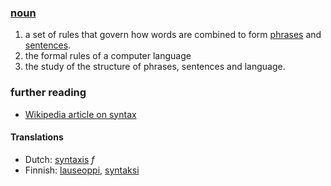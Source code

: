 ===[[noun]]===
#a set of rules that govern how words are combined to form [[phrase]]s and [[sentence]]s.
#the formal rules of a computer language
#the study of the structure of phrases, sentences and language.

===further reading===
*[[w:syntax|Wikipedia article on syntax]]

==== Translations ====
*Dutch: [[syntaxis]] ''f''
*Finnish: [[lauseoppi]], [[syntaksi]]